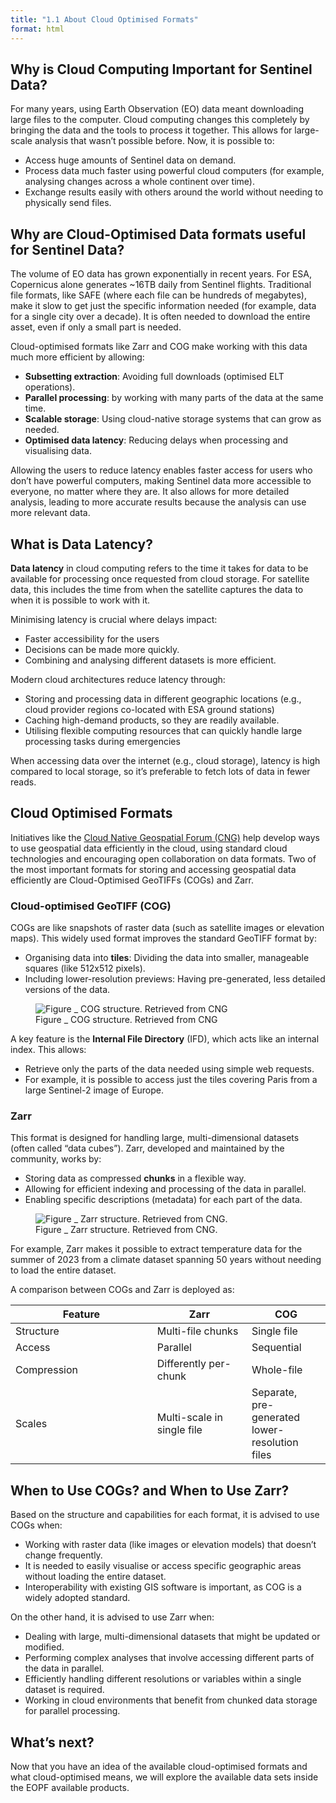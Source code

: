 ```yaml
---
title: "1.1 About Cloud Optimised Formats"
format: html
---
```


## Why is Cloud Computing Important for Sentinel Data?
For many years, using Earth Observation (EO) data meant downloading large files to the computer. Cloud computing changes this completely by bringing the data and the tools to process it together. This allows for large-scale analysis that wasn't possible before. Now, it is possible to:

- Access huge amounts of Sentinel data on demand.
- Process data much faster using powerful cloud computers (for example, analysing changes across a whole continent over time).
- Exchange results easily with others around the world without needing to physically send files.

## Why are Cloud-Optimised Data formats useful for Sentinel Data?

The volume of EO data has grown exponentially in recent years. For ESA, Copernicus alone generates ~16TB daily from Sentinel flights. Traditional file formats, like SAFE (where each file can be hundreds of megabytes), make it slow to get just the specific information needed (for example, data for a single city over a decade). It is often needed to download the entire asset, even if only a small part is needed.

Cloud-optimised formats like Zarr and COG make working with this data much more efficient by allowing:

- **Subsetting extraction**: Avoiding full downloads (optimised ELT operations).
- **Parallel processing**: by working with many parts of the data at the same time.
- **Scalable storage**: Using cloud-native storage systems that can grow as needed.
- **Optimised data latency**: Reducing delays when processing and visualising data.

Allowing the users to reduce latency enables faster access for users who don't have powerful computers, making Sentinel data more accessible to everyone, no matter where they are. 
It also allows for more detailed analysis, leading to more accurate results because the analysis can use more relevant data.

## What is Data Latency?

**Data latency** in cloud computing refers to the time it takes for data to be available for processing once requested from cloud storage. For satellite data, this includes the time from when the satellite captures the data to when it is possible to work with it.

Minimising latency is crucial where delays impact:

- Faster accessibility for the users
- Decisions can be made more quickly.
- Combining and analysing different datasets is more efficient.

Modern cloud architectures reduce latency through:

- Storing and processing data in different geographic locations (e.g., cloud provider regions co-located with ESA ground stations)
- Caching high-demand products, so they are readily available.
- Utilising flexible computing resources that can quickly handle large processing tasks during emergencies

::: {.callout-note}
When accessing data over the internet (e.g., cloud storage), latency is high compared to local storage, so it's preferable to fetch lots of data in fewer reads.
:::

## Cloud Optimised Formats

Initiatives like the [Cloud Native Geospatial Forum (CNG)](https://cloudnativegeo.org/) help develop ways to use geospatial data efficiently in the cloud, using standard cloud technologies and encouraging open collaboration on data formats. Two of the most important formats for storing and accessing geospatial data efficiently are Cloud-Optimised GeoTIFFs (COGs) and Zarr.

### Cloud-optimised GeoTIFF (COG)

COGs are like snapshots of raster data (such as satellite images or elevation maps). This widely used format improves the standard GeoTIFF format by:

- Organising data into **tiles**: Dividing the data into smaller, manageable squares (like 512x512 pixels).
- Including lower-resolution previews: Having pre-generated, less detailed versions of the data.

![Figure _ COG structure. Retrieved from CNG](cogtiff.png)

A key feature is the **Internal File Directory** (IFD), which acts like an internal index. This allows:

- Retrieve only the parts of the data needed using simple web requests.
- For example, it is possible to access just the tiles covering Paris from a large Sentinel-2 image of Europe.

### Zarr

This format is designed for handling large, multi-dimensional datasets (often called "data cubes"). Zarr, developed and maintained by the community, works by:

- Storing data as compressed **chunks** in a flexible way.
- Allowing for efficient indexing and processing of the data in parallel.
- Enabling specific descriptions (metadata) for each part of the data.

![Figure _ Zarr structure. Retrieved from CNG.](zarr1.png)

For example, Zarr makes it possible to extract temperature data for the summer of 2023 from a climate dataset spanning 50 years without needing to load the entire dataset.

A comparison between COGs and Zarr is deployed as:

| Feature | Zarr | COG |
|---------|------|-----|
| Structure | Multi-file chunks | Single file |
| Access | Parallel | Sequential |
| Compression | Differently per-chunk | Whole-file |
| Scales | Multi-scale in single file | Separate, pre-generated lower-resolution files |


## When to Use COGs? and When to Use Zarr?

Based on the structure and capabilities for each format, it is advised to use COGs when:

- Working with raster data (like images or elevation models) that doesn't change frequently.
- It is needed to easily visualise or access specific geographic areas without loading the entire dataset.
- Interoperability with existing GIS software is important, as COG is a widely adopted standard.

On the other hand, it is advised to use Zarr when:

- Dealing with large, multi-dimensional datasets that might be updated or modified.
- Performing complex analyses that involve accessing different parts of the data in parallel.
- Efficiently handling different resolutions or variables within a single dataset is required.
- Working in cloud environments that benefit from chunked data storage for parallel processing.

## What's next?
Now that you have an idea of the available cloud-optimised formats and what cloud-optimised means, we will explore the available data sets inside the EOPF available products.
